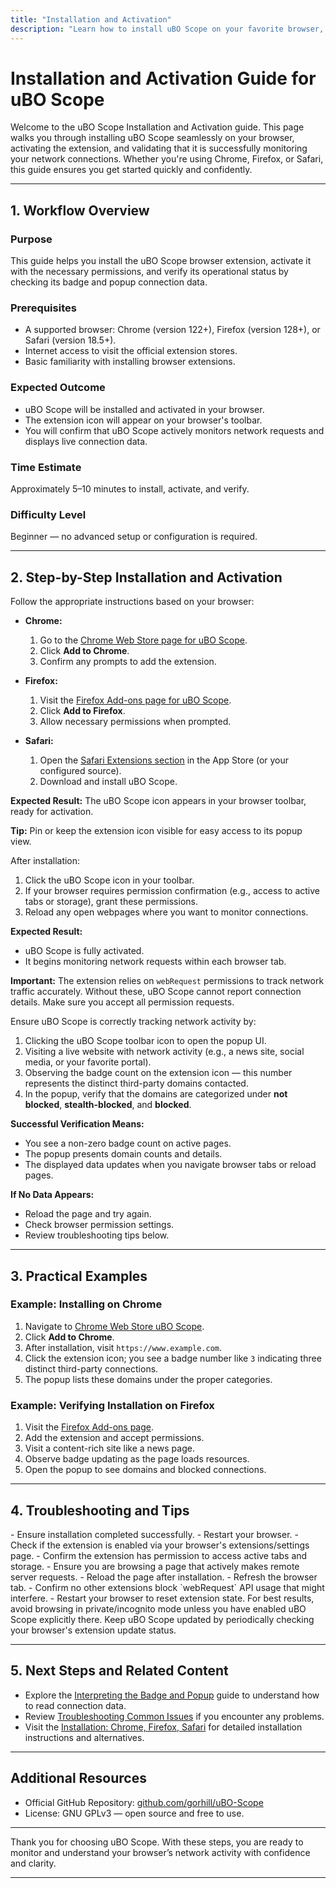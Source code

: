 ```yaml
---
title: "Installation and Activation"
description: "Learn how to install uBO Scope on your favorite browser, activate it, and verify that it's working. Covers installation from the Chrome Web Store, Firefox Add-ons, and how to confirm the extension is correctly monitoring connections."
---
```


# Installation and Activation Guide for uBO Scope

Welcome to the uBO Scope Installation and Activation guide. This page walks you through installing uBO Scope seamlessly on your browser, activating the extension, and validating that it is successfully monitoring your network connections. Whether you're using Chrome, Firefox, or Safari, this guide ensures you get started quickly and confidently.

---

## 1. Workflow Overview

### Purpose
This guide helps you install the uBO Scope browser extension, activate it with the necessary permissions, and verify its operational status by checking its badge and popup connection data.

### Prerequisites
- A supported browser: Chrome (version 122+), Firefox (version 128+), or Safari (version 18.5+).
- Internet access to visit the official extension stores.
- Basic familiarity with installing browser extensions.

### Expected Outcome
- uBO Scope will be installed and activated in your browser.
- The extension icon will appear on your browser's toolbar.
- You will confirm that uBO Scope actively monitors network requests and displays live connection data.

### Time Estimate
Approximately 5–10 minutes to install, activate, and verify.

### Difficulty Level
Beginner — no advanced setup or configuration is required.

---

## 2. Step-by-Step Installation and Activation

<Steps>
<Step title="Install uBO Scope from Your Browser's Extension Store">
Follow the appropriate instructions based on your browser:

- **Chrome:**
  1. Go to the [Chrome Web Store page for uBO Scope](https://chromewebstore.google.com/detail/ubo-scope/bbdpgcaljkaaigfcomhidmneffjjjfgp).
  2. Click **Add to Chrome**.
  3. Confirm any prompts to add the extension.

- **Firefox:**
  1. Visit the [Firefox Add-ons page for uBO Scope](https://addons.mozilla.org/firefox/addon/ubo-scope/).
  2. Click **Add to Firefox**.
  3. Allow necessary permissions when prompted.

- **Safari:**
  1. Open the [Safari Extensions section](https://apps.apple.com/app/ubo-scope-extension) in the App Store (or your configured source).
  2. Download and install uBO Scope.
  
**Expected Result:**
The uBO Scope icon appears in your browser toolbar, ready for activation.

**Tip:** Pin or keep the extension icon visible for easy access to its popup view.
</Step>

<Step title="Activate uBO Scope and Grant Permissions">
After installation:

1. Click the uBO Scope icon in your toolbar.
2. If your browser requires permission confirmation (e.g., access to active tabs or storage), grant these permissions.
3. Reload any open webpages where you want to monitor connections.


**Expected Result:**
- uBO Scope is fully activated.
- It begins monitoring network requests within each browser tab.

**Important:**
The extension relies on `webRequest` permissions to track network traffic accurately. Without these, uBO Scope cannot report connection details. Make sure you accept all permission requests.

</Step>

<Step title="Verify uBO Scope is Operational">
Ensure uBO Scope is correctly tracking network activity by:

1. Clicking the uBO Scope toolbar icon to open the popup UI.
2. Visiting a live website with network activity (e.g., a news site, social media, or your favorite portal).
3. Observing the badge count on the extension icon — this number represents the distinct third-party domains contacted.
4. In the popup, verify that the domains are categorized under **not blocked**, **stealth-blocked**, and **blocked**.

**Successful Verification Means:**
- You see a non-zero badge count on active pages.
- The popup presents domain counts and details.
- The displayed data updates when you navigate browser tabs or reload pages.

**If No Data Appears:**
- Reload the page and try again.
- Check browser permission settings.
- Review troubleshooting tips below.
</Step>
</Steps>

---

## 3. Practical Examples

### Example: Installing on Chrome

1. Navigate to [Chrome Web Store uBO Scope](https://chromewebstore.google.com/detail/ubo-scope/bbdpgcaljkaaigfcomhidmneffjjjfgp).
2. Click **Add to Chrome**.
3. After installation, visit `https://www.example.com`.
4. Click the extension icon; you see a badge number like `3` indicating three distinct third-party connections.
5. The popup lists these domains under the proper categories.

### Example: Verifying Installation on Firefox

1. Visit the [Firefox Add-ons page](https://addons.mozilla.org/firefox/addon/ubo-scope/).
2. Add the extension and accept permissions.
3. Visit a content-rich site like a news page.
4. Observe badge updating as the page loads resources.
5. Open the popup to see domains and blocked connections.

---

## 4. Troubleshooting and Tips

<AccordionGroup title="Common Issues and Fixes">
<Accordion title="Extension Icon Missing">
- Ensure installation completed successfully.
- Restart your browser.
- Check if the extension is enabled via your browser's extensions/settings page.
</Accordion>
<Accordion title="Badge Does Not Appear or Stays at Zero">
- Confirm the extension has permission to access active tabs and storage.
- Ensure you are browsing a page that actively makes remote server requests.
- Reload the page after installation.
</Accordion>
<Accordion title="Popup Shows NO DATA or Empty Lists">
- Refresh the browser tab.
- Confirm no other extensions block `webRequest` API usage that might interfere.
- Restart your browser to reset extension state.
</Accordion>
</AccordionGroup>

<Tip>
For best results, avoid browsing in private/incognito mode unless you have enabled uBO Scope explicitly there.
</Tip>

<Tip>
Keep uBO Scope updated by periodically checking your browser's extension update status.
</Tip>

---

## 5. Next Steps and Related Content

- Explore the [Interpreting the Badge and Popup](https://docs.example.com/guides/getting-started-workflows/interpreting-badge-popup) guide to understand how to read connection data.
- Review [Troubleshooting Common Issues](https://docs.example.com/getting-started/getting-value-quickstart/troubleshooting-common-issues) if you encounter any problems.
- Visit the [Installation: Chrome, Firefox, Safari](https://docs.example.com/getting-started/installation-setup/installation-by-browser) for detailed installation instructions and alternatives.

---

## Additional Resources

- Official GitHub Repository: [github.com/gorhill/uBO-Scope](https://github.com/gorhill/uBO-Scope)
- License: GNU GPLv3 — open source and free to use.

---

Thank you for choosing uBO Scope. With these steps, you are ready to monitor and understand your browser’s network activity with confidence and clarity.

---